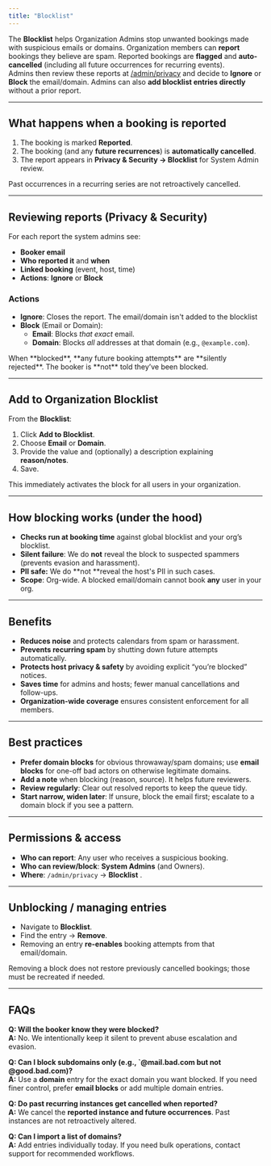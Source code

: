 ```yaml
---
title: "Blocklist"
---
```


The **Blocklist** helps Organization Admins stop unwanted bookings made with suspicious emails or domains. Organization members can **report** bookings they believe are spam. Reported bookings are **flagged** and **auto-cancelled** (including all future occurrences for recurring events).\
Admins then review these reports at [/admin/privacy](https://app.cal.com/settings/admin/privacy) and decide to **Ignore** or **Block** the email/domain. Admins can also **add blocklist entries directly** without a prior report.

---

## What happens when a booking is reported

1. The booking is marked **Reported**.
2. The booking (and any **future recurrences**) is **automatically cancelled**.
3. The report appears in **Privacy & Security → Blocklist** for System Admin review.

<Note>
  Past occurrences in a recurring series are not retroactively cancelled.
</Note>

---

## Reviewing reports (Privacy & Security)

For each report the system admins see:

- **Booker email**
- **Who reported it** and **when**
- **Linked booking** (event, host, time)
- **Actions**: **Ignore** or **Block**

### Actions

- **Ignore**: Closes the report. The email/domain isn't added to the blocklist
- **Block** (Email or Domain):
  - **Email**: Blocks _that exact_ email.
  - **Domain**: Blocks _all_ addresses at that domain (e.g., `@example.com`).

<Note>
  When **blocked**, **any future booking attempts** are **silently rejected**. The booker is **not** told they’ve been blocked.
</Note>

---

## Add to Organization Blocklist

From the **Blocklist**:

1. Click **Add to Blocklist**.
2. Choose **Email** or **Domain**.
3. Provide the value and (optionally) a description explaining **reason/notes**.
4. Save.

This immediately activates the block for all users in your organization.

---

## How blocking works (under the hood)

- **Checks run at booking time** against global blocklist and your org’s blocklist.
- **Silent failure**: We do **not** reveal the block to suspected spammers (prevents evasion and harassment).
- **PII safe:** We do **not **reveal the host's PII in such cases.
- **Scope**: Org-wide. A blocked email/domain cannot book **any** user in your org.

---

## Benefits

- **Reduces noise** and protects calendars from spam or harassment.
- **Prevents recurring spam** by shutting down future attempts automatically.
- **Protects host privacy & safety** by avoiding explicit “you’re blocked” notices.
- **Saves time** for admins and hosts; fewer manual cancellations and follow-ups.
- **Organization-wide coverage** ensures consistent enforcement for all members.

---

## Best practices

- **Prefer domain blocks** for obvious throwaway/spam domains; use **email blocks** for one-off bad actors on otherwise legitimate domains.
- **Add a note** when blocking (reason, source). It helps future reviewers.
- **Review regularly**: Clear out resolved reports to keep the queue tidy.
- **Start narrow, widen later**: If unsure, block the email first; escalate to a domain block if you see a pattern.

---

## Permissions & access

- **Who can report**: Any user who receives a suspicious booking.
- **Who can review/block**: **System Admins** (and Owners).
- **Where**: `/admin/privacy` → **Blocklist** .

---

## Unblocking / managing entries

- Navigate to **Blocklist**.
- Find the entry → **Remove**.
- Removing an entry **re-enables** booking attempts from that email/domain.

<Note>
  Removing a block does not restore previously cancelled bookings; those must be recreated if needed.
</Note>

---

## FAQs

**Q: Will the booker know they were blocked?**\
**A:** No. We intentionally keep it silent to prevent abuse escalation and evasion.

**Q: Can I block subdomains only (e.g., `@mail.bad.com but not  @good.bad.com)?**\
**A:** Use a **domain** entry for the exact domain you want blocked. If you need finer control, prefer **email blocks** or add multiple domain entries.

**Q: Do past recurring instances get cancelled when reported?**\
**A:** We cancel the **reported instance and future occurrences**. Past instances are not retroactively altered.

**Q: Can I import a list of domains?**\
**A:** Add entries individually today. If you need bulk operations, contact support for recommended workflows.
